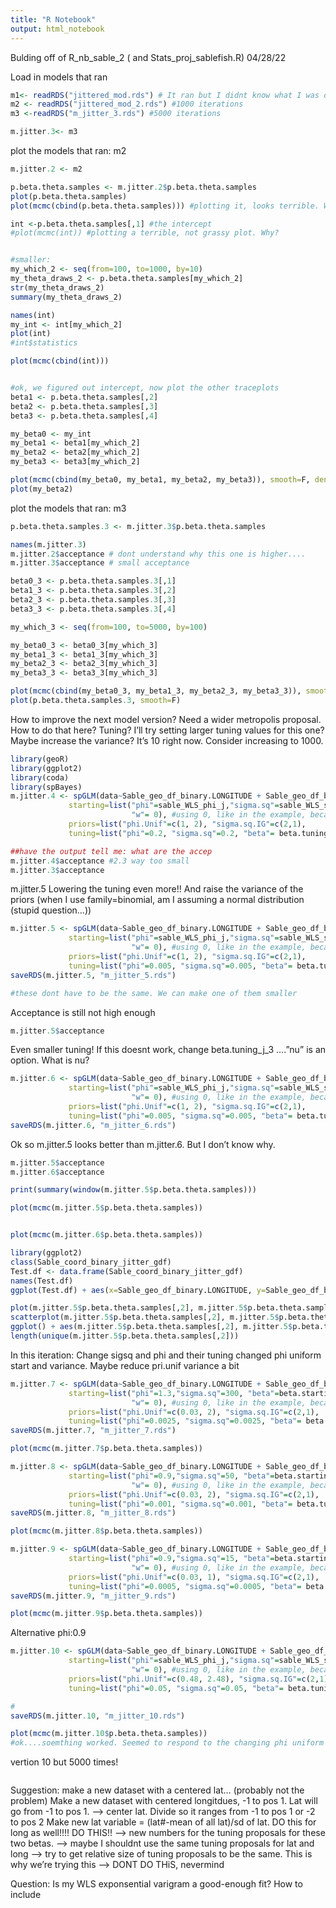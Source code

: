```yaml
---
title: "R Notebook"
output: html_notebook
---
```


Bulding off of R_nb_sable_2 ( and Stats_proj_sablefish.R)
04/28/22


Load in models that ran
```r
m1<- readRDS("jittered_mod.rds") # It ran but I didnt know what I was doing.
m2 <- readRDS("jittered_mod_2.rds") #1000 iterations
m3 <-readRDS("m_jitter_3.rds") #5000 iterations

m.jitter.3<- m3
```

plot the models that ran: m2

```r
m.jitter.2 <- m2

p.beta.theta.samples <- m.jitter.2$p.beta.theta.samples
plot(p.beta.theta.samples)
plot(mcmc(cbind(p.beta.theta.samples))) #plotting it, looks terrible. Why? This plot works, tho!

int <-p.beta.theta.samples[,1] #the intercept
#plot(mcmc(int)) #plotting a terrible, not grassy plot. Why?


#smaller: 
my_which_2 <- seq(from=100, to=1000, by=10)
my_theta_draws_2 <- p.beta.theta.samples[my_which_2]
str(my_theta_draws_2)
summary(my_theta_draws_2)

names(int)
my_int <- int[my_which_2]
plot(int)
#int$statistics

plot(mcmc(cbind(int)))


#ok, we figured out intercept, now plot the other traceplots
beta1 <- p.beta.theta.samples[,2]
beta2 <- p.beta.theta.samples[,3]
beta3 <- p.beta.theta.samples[,4]

my_beta0 <- my_int
my_beta1 <- beta1[my_which_2]
my_beta2 <- beta2[my_which_2]
my_beta3 <- beta3[my_which_2]

plot(mcmc(cbind(my_beta0, my_beta1, my_beta2, my_beta3)), smooth=F, density=F) #floor on B0, ceiling on B1, ceiling on B2, ceiling on B3
plot(my_beta2)

```


plot the models that ran: m3
```r
p.beta.theta.samples.3 <- m.jitter.3$p.beta.theta.samples

names(m.jitter.3)
m.jitter.2$acceptance # dont understand why this one is higher....
m.jitter.3$acceptance # small acceptance

beta0_3 <- p.beta.theta.samples.3[,1]
beta1_3 <- p.beta.theta.samples.3[,2]
beta2_3 <- p.beta.theta.samples.3[,3]
beta3_3 <- p.beta.theta.samples.3[,4]

my_which_3 <- seq(from=100, to=5000, by=100)

my_beta0_3 <- beta0_3[my_which_3]
my_beta1_3 <- beta1_3[my_which_3]
my_beta2_3 <- beta2_3[my_which_3]
my_beta3_3 <- beta3_3[my_which_3]

plot(mcmc(cbind(my_beta0_3, my_beta1_3, my_beta2_3, my_beta3_3)), smooth=F, density=F) 
plot(p.beta.theta.samples.3, smooth=F)
```



How to improve the next model version?
Need a wider metropolis proposal. How to do that here? Tuning?
I'll try setting larger tuning values for this one?
Maybe increase the variance? It's 10 right now. Consider increasing to 1000.
```r
library(geoR)
library(ggplot2)
library(coda)
library(spBayes)
m.jitter.4 <- spGLM(data~Sable_geo_df_binary.LONGITUDE + Sable_geo_df_binary.LATITUDE + Sable_geo_df_binary.LONGITUDE:Sable_geo_df_binary.LATITUDE, family="binomial", coords=Sable_coord_binary_jitter_gdf$coords, data=Sable_coord_binary_jitter_gdf, n.samples = 1000, cov.model="exponential", #inc iterations from 1000
             starting=list("phi"=sable_WLS_phi_j,"sigma.sq"=sable_WLS_sigsq_j, "beta"=beta.starting_j_3, 
                           "w"= 0), #using 0, like in the example, because this w is NOT omega
             priors=list("phi.Unif"=c(1, 2), "sigma.sq.IG"=c(2,1),                                                                                                         "beta.Normal"=list(c(0,0,0,0),c(10,10,10,10))), #gonna want to make these 1000...
             tuning=list("phi"=0.2, "sigma.sq"=0.2, "beta"= beta.tuning_j_3, "w" = 0.2)) #made tuning lower to see waht happens

##have the output tell me: what are the accep
m.jitter.4$acceptance #2.3 way too small
m.jitter.3$acceptance

```

m.jitter.5
Lowering the tuning even more!!
And raise the variance of the priors
(when I use family=binomial, am I assuming a normal distribution (stupid question...))
```r
m.jitter.5 <- spGLM(data~Sable_geo_df_binary.LONGITUDE + Sable_geo_df_binary.LATITUDE + Sable_geo_df_binary.LONGITUDE:Sable_geo_df_binary.LATITUDE, family="binomial", coords=Sable_coord_binary_jitter_gdf$coords, data=Sable_coord_binary_jitter_gdf, n.samples = 1000, cov.model="exponential", #change to 5000 eventually
             starting=list("phi"=sable_WLS_phi_j,"sigma.sq"=sable_WLS_sigsq_j, "beta"=beta.starting_j_3, 
                           "w"= 0), #using 0, like in the example, because this w is NOT omega
             priors=list("phi.Unif"=c(1, 2), "sigma.sq.IG"=c(2,1),                                                                                                     "beta.Normal"=list(c(0,0,0,0),c(1000,1000,1000,1000))), #gonna want to make these 1000...
             tuning=list("phi"=0.005, "sigma.sq"=0.005, "beta"= beta.tuning_j_3, "w" = 0.005)) #made tuning EVEN lower to see what happens
saveRDS(m.jitter.5, "m_jitter_5.rds")

#these dont have to be the same. We can make one of them smaller
```

Acceptance is still not high enough
```r
m.jitter.5$acceptance
```

Even smaller tuning! If this doesnt work, change beta.tuning_j_3
...."nu" is an option. What is nu?
```r
m.jitter.6 <- spGLM(data~Sable_geo_df_binary.LONGITUDE + Sable_geo_df_binary.LATITUDE + Sable_geo_df_binary.LONGITUDE:Sable_geo_df_binary.LATITUDE, family="binomial", coords=Sable_coord_binary_jitter_gdf$coords, data=Sable_coord_binary_jitter_gdf, n.samples = 1000, cov.model="exponential", #change to 5000 eventually
             starting=list("phi"=sable_WLS_phi_j,"sigma.sq"=sable_WLS_sigsq_j, "beta"=beta.starting_j_3, 
                           "w"= 0), #using 0, like in the example, because this w is NOT omega
             priors=list("phi.Unif"=c(1, 2), "sigma.sq.IG"=c(2,1),                                                                                                     "beta.Normal"=list(c(0,0,0,0),c(1000,1000,1000,1000))), #gonna want to make these 1000...
             tuning=list("phi"=0.005, "sigma.sq"=0.005, "beta"= beta.tuning_j_3, "w" = 0.005)) #made tuning EVEN lower to see what happens
saveRDS(m.jitter.6, "m_jitter_6.rds")
```


Ok so m.jitter.5 looks better than m.jitter.6. But I don't know why.
```r
m.jitter.5$acceptance
m.jitter.6$acceptance

print(summary(window(m.jitter.5$p.beta.theta.samples)))

plot(mcmc(m.jitter.5$p.beta.theta.samples))


plot(mcmc(m.jitter.6$p.beta.theta.samples))

library(ggplot2)
class(Sable_coord_binary_jitter_gdf)
Test.df <- data.frame(Sable_coord_binary_jitter_gdf)
names(Test.df)
ggplot(Test.df) + aes(x=Sable_geo_df_binary.LONGITUDE, y=Sable_geo_df_binary.LATITUDE) + geom_point()

plot(m.jitter.5$p.beta.theta.samples[,2], m.jitter.5$p.beta.theta.samples[,3])
scatterplot(m.jitter.5$p.beta.theta.samples[,2], m.jitter.5$p.beta.theta.samples[,3])
ggplot() + aes(m.jitter.5$p.beta.theta.samples[,2], m.jitter.5$p.beta.theta.samples[,3]) + geom_point()
length(unique(m.jitter.5$p.beta.theta.samples[,2]))
```

In this iteration:
Change sigsq and phi
and their tuning
changed phi uniform start and variance. Maybe reduce pri.unif variance a bit
```r
m.jitter.7 <- spGLM(data~Sable_geo_df_binary.LONGITUDE + Sable_geo_df_binary.LATITUDE + Sable_geo_df_binary.LONGITUDE:Sable_geo_df_binary.LATITUDE, family="binomial", coords=Sable_coord_binary_jitter_gdf$coords, data=Sable_coord_binary_jitter_gdf, n.samples = 1000, cov.model="exponential", #change to 5000 eventually
             starting=list("phi"=1.3,"sigma.sq"=300, "beta"=beta.starting_j_3, 
                           "w"= 0), #using 0, like in the example, because this w is NOT omega
             priors=list("phi.Unif"=c(0.03, 2), "sigma.sq.IG"=c(2,1),                                                                                                     "beta.Normal"=list(c(0,0,0,0),c(1000,1000,1000,1000))), #gonna want to make these 1000...
             tuning=list("phi"=0.0025, "sigma.sq"=0.0025, "beta"= beta.tuning_j_3, "w" = 0.005)) #
saveRDS(m.jitter.7, "m_jitter_7.rds")
```



```r
plot(mcmc(m.jitter.7$p.beta.theta.samples))
```
```r
m.jitter.8 <- spGLM(data~Sable_geo_df_binary.LONGITUDE + Sable_geo_df_binary.LATITUDE + Sable_geo_df_binary.LONGITUDE:Sable_geo_df_binary.LATITUDE, family="binomial", coords=Sable_coord_binary_jitter_gdf$coords, data=Sable_coord_binary_jitter_gdf, n.samples = 1000, cov.model="exponential", #change to 5000 eventually
             starting=list("phi"=0.9,"sigma.sq"=50, "beta"=beta.starting_j_3, 
                           "w"= 0), #using 0, like in the example, because this w is NOT omega
             priors=list("phi.Unif"=c(0.03, 2), "sigma.sq.IG"=c(2,1),                                                                                                     "beta.Normal"=list(c(0,0,0,0),c(1000,1000,1000,1000))), #gonna want to make these 1000...
             tuning=list("phi"=0.001, "sigma.sq"=0.001, "beta"= beta.tuning_j_3, "w" = 0.0025)) #
saveRDS(m.jitter.8, "m_jitter_8.rds")
```

```r
plot(mcmc(m.jitter.8$p.beta.theta.samples))
```
```r
m.jitter.9 <- spGLM(data~Sable_geo_df_binary.LONGITUDE + Sable_geo_df_binary.LATITUDE + Sable_geo_df_binary.LONGITUDE:Sable_geo_df_binary.LATITUDE, family="binomial", coords=Sable_coord_binary_jitter_gdf$coords, data=Sable_coord_binary_jitter_gdf, n.samples = 1000, cov.model="exponential", #change to 5000 eventually
             starting=list("phi"=0.9,"sigma.sq"=15, "beta"=beta.starting_j_3, 
                           "w"= 0), #using 0, like in the example, because this w is NOT omega
             priors=list("phi.Unif"=c(0.03, 1), "sigma.sq.IG"=c(2,1),                                                                                                     "beta.Normal"=list(c(0,0,0,0),c(1000,1000,1000,1000))), #gonna want to make these 1000...
             tuning=list("phi"=0.0005, "sigma.sq"=0.0005, "beta"= beta.tuning_j_3, "w" = 0.001)) #
saveRDS(m.jitter.9, "m_jitter_9.rds")
```



```r
plot(mcmc(m.jitter.9$p.beta.theta.samples))
```

Alternative phi:0.9
```r


m.jitter.10 <- spGLM(data~Sable_geo_df_binary.LONGITUDE + Sable_geo_df_binary.LATITUDE + Sable_geo_df_binary.LONGITUDE:Sable_geo_df_binary.LATITUDE, family="binomial", coords=Sable_coord_binary_jitter_gdf$coords, data=Sable_coord_binary_jitter_gdf, n.samples = 1000, cov.model="exponential", #change to 5000 eventually
             starting=list("phi"=sable_WLS_phi_j,"sigma.sq"=sable_WLS_sigsq_j, "beta"=beta.starting_j_3, 
                           "w"= 0), #using 0, like in the example, because this w is NOT omega
             priors=list("phi.Unif"=c(0.48, 2.48), "sigma.sq.IG"=c(2,1),                                                                                                     "beta.Normal"=list(c(0,0,0,0),c(1000,1000,1000,1000))), #gonna want to make these 1000...
             tuning=list("phi"=0.05, "sigma.sq"=0.05, "beta"= beta.tuning_j_3, "w" = 0.05)) 

#
saveRDS(m.jitter.10, "m_jitter_10.rds")

```


```r
plot(mcmc(m.jitter.10$p.beta.theta.samples))
#ok....soemthing worked. Seemed to respond to the changing phi uniform dist. Try doing this same thing but...longer??
```
vertion 10 but 5000 times!
```r

```

Suggestion:
make a new dataset with a centered lat... (probably not the problem)
Make a new dataset with centered longitdues, -1 to pos 1. Lat will go from -1 to pos 1.
--> center lat. Divide so it ranges from -1 to pos 1 or -2 to pos 2
Make new lat variable = (lat#-mean of all lat)/sd of lat. DO this for long as well!!!! DO THIS!!
--> new numbers for the tuning proposals for these two betas.
--> maybe I shouldnt use the same tuning proposals for lat and long
---> try to get relative size of tuning proposals to be the same. This is why we're trying this
---> DONT DO THiS, nevermind

Question:
Is my WLS exponsential varigram a good-enough fit?
How to include